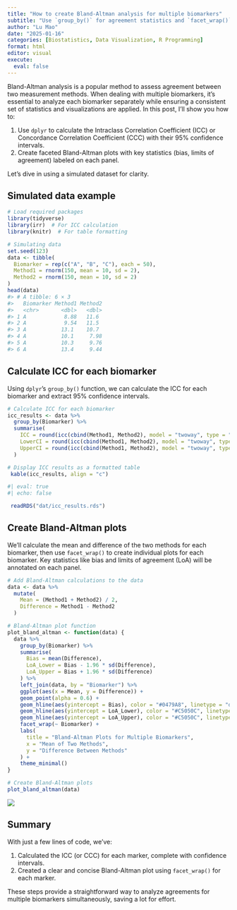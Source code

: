 ```yaml
---
title: "How to create Bland-Altman analysis for multiple biomarkers"
subtitle: "Use `group_by()` for agreement statistics and `facet_wrap()` for plots"
author: "Lu Mao"
date: "2025-01-16"
categories: [Biostatistics, Data Visualization, R Programming]
format: html
editor: visual
execute:
  eval: false
---
```


Bland-Altman analysis is a popular method to assess agreement between two measurement methods. When dealing with multiple biomarkers, it’s essential to analyze each biomarker separately while ensuring a consistent set of statistics and 
visualizations are applied. In this post, I’ll show you how to:

1.  Use `dplyr` to calculate the Intraclass Correlation Coefficient (ICC) or Concordance Correlation Coefficient (CCC) with their 95% confidence intervals.
2.  Create faceted Bland-Altman plots with key statistics (bias, limits of agreement) labeled on each panel.

Let’s dive in using a simulated dataset for clarity.

## Simulated data example

```r
# Load required packages
library(tidyverse)
library(irr)  # For ICC calculation
library(knitr)  # For table formatting

# Simulating data
set.seed(123)
data <- tibble(
  Biomarker = rep(c("A", "B", "C"), each = 50),
  Method1 = rnorm(150, mean = 10, sd = 2),
  Method2 = rnorm(150, mean = 10, sd = 2)
)
head(data)
#> # A tibble: 6 × 3
#>   Biomarker Method1 Method2
#>   <chr>       <dbl>   <dbl>
#> 1 A            8.88   11.6 
#> 2 A            9.54   11.5 
#> 3 A           13.1    10.7 
#> 4 A           10.1     7.98
#> 5 A           10.3     9.76
#> 6 A           13.4     9.44
```

## Calculate ICC for each biomarker

Using `dplyr`’s `group_by()` function, we can calculate the ICC for each biomarker and extract 95% confidence intervals.

```r
# Calculate ICC for each biomarker
icc_results <- data %>%
  group_by(Biomarker) %>%
  summarise(
    ICC = round(icc(cbind(Method1, Method2), model = "twoway", type = "agreement")$value, 3),
    LowerCI = round(icc(cbind(Method1, Method2), model = "twoway", type = "agreement")$lbound, 3),
    UpperCI = round(icc(cbind(Method1, Method2), model = "twoway", type = "agreement")$ubound, 3)
  )

# Display ICC results as a formatted table
 kable(icc_results, align = "c")
```

```r
#| eval: true
#| echo: false

 readRDS("dat/icc_results.rds")
```

## Create Bland-Altman plots

We’ll calculate the mean and difference of the two methods for each biomarker, then use `facet_wrap()` to create individual plots for each biomarker. Key statistics like bias and limits of agreement (LoA) will be annotated on each panel.

```r
# Add Bland-Altman calculations to the data
data <- data %>%
  mutate(
    Mean = (Method1 + Method2) / 2,
    Difference = Method1 - Method2
  )

# Bland-Altman plot function
plot_bland_altman <- function(data) {
  data %>%
    group_by(Biomarker) %>%
    summarise(
      Bias = mean(Difference),
      LoA_Lower = Bias - 1.96 * sd(Difference),
      LoA_Upper = Bias + 1.96 * sd(Difference)
    ) %>%
    left_join(data, by = "Biomarker") %>%
    ggplot(aes(x = Mean, y = Difference)) +
    geom_point(alpha = 0.6) +
    geom_hline(aes(yintercept = Bias), color = "#0479A8", linetype = "dashed") +
    geom_hline(aes(yintercept = LoA_Lower), color = "#C5050C", linetype = "dotted") +
    geom_hline(aes(yintercept = LoA_Upper), color = "#C5050C", linetype = "dotted") +
    facet_wrap(~ Biomarker) +
    labs(
      title = "Bland-Altman Plots for Multiple Biomarkers",
      x = "Mean of Two Methods",
      y = "Difference Between Methods"
    ) +
    theme_minimal()
}

# Create Bland-Altman plots
plot_bland_altman(data)
```

![](images/ba_mul.png)

## Summary

With just a few lines of code, we’ve:

1.  Calculated the ICC (or CCC) for each marker, complete with confidence intervals.
2.  Created a clear and concise Bland-Altman plot using `facet_wrap()` for each marker.

These steps provide a straightforward way to analyze agreements for multiple biomarkers simultaneously, saving a lot for effort.
